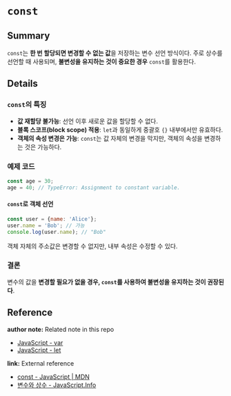 # `const`

## Summary

`const`는 **한 번 할당되면 변경할 수 없는 값**을 저장하는 변수 선언 방식이다. 주로 상수를 선언할 때 사용되며, **불변성을 유지하는 것이 중요한 경우** `const`를 활용한다.

## Details

### `const`의 특징

- **값 재할당 불가능**: 선언 이후 새로운 값을 할당할 수 없다.
- **블록 스코프(block scope) 적용**: `let`과 동일하게 중괄호 `{}` 내부에서만 유효하다.
- **객체의 속성 변경은 가능**: `const`는 값 자체의 변경을 막지만, 객체의 속성을 변경하는 것은 가능하다.

### 예제 코드

```javascript
const age = 30;
age = 40; // TypeError: Assignment to constant variable.
```

#### `const`로 객체 선언

```javascript
const user = {name: 'Alice'};
user.name = 'Bob'; // 가능
console.log(user.name); // "Bob"
```

객체 자체의 주소값은 변경할 수 없지만, 내부 속성은 수정할 수 있다.

### 결론

변수의 값을 **변경할 필요가 없을 경우, `const`를 사용하여 불변성을 유지하는 것이 권장된다**.

## Reference

<!-- 사용하지 않는 레퍼런스 종류는 삭제 후 업로드 -->

**author note:** Related note in this repo

- [JavaScript - var](./Var.md)
- [JavaScript - let](./Let.md)

**link:** External reference

- [const - JavaScript | MDN](https://developer.mozilla.org/ko/docs/Web/JavaScript/Reference/Statements/const)
- [변수와 상수 - JavaScript.Info](https://ko.javascript.info/variables)
